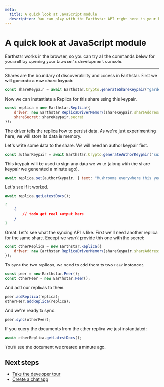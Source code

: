 ```yaml
---
meta:
  title: A quick look at JavaScript module
  description: You can play with the Earthstar API right here in your browser.
---
```



# A quick look at JavaScript module

Earthstar works in the browser, so you can try all the commands below for yourself by opening your browser's development console.

---

Shares are the boundary of discoverability and access in Earthstar. First we will generate a new share keypair.

```js
const shareKeypair = await Earthstar.Crypto.generateShareKeypair("gardening");
```

Now we can instantiate a Replica for this share using this keypair.

```js
const replica = new Earthstar.Replica({ 
	driver: new Earthstar.ReplicaDriverMemory(shareKeypair.shareAddress), 
	shareSecret: shareKeypair.secret
});
```

The driver tells the replica how to persist data. As we're just experimenting here, we will store its data in memory.

Let's write some data to the share. We will need an author keypair first.

```js
const authorKeypair = await Earthstar.Crypto.generateAuthorKeypair("suzy");
```

This keypair will be used to sign any data we write (along with the share keypair we generated a minute ago).

```js
await replica.set(authorKeypair, { text: "Mushrooms everywhere this year.", path: 'notes/2022/mushrooms'});
```

Let's see if it worked.

```js
await replica.getLatestDocs();
```

```json
[
	{
		// todo get real output here
	}
]
```

Great. Let's see what the syncing API is like. First we'll need another replica for the same share. Except we _won't_ provide this one with the secret:

```js
const otherReplica = new Earthstar.Replica({ 
	driver: new Earthstar.ReplicaDriverMemory(shareKeypair.shareAddress),
});
```

To sync the two replicas, we need to add them to two `Peer` instances.

```js
const peer = new Earthstar.Peer();
const otherPeer = new Earthstar.Peer();
```

And add our replicas to them.

```js
peer.addReplica(replica);
otherPeer.addReplica(replica);
```

And we're ready to sync.

```js
peer.sync(otherPeer);
```

If you query the documents from the other replica we just instantiated:

```js
await otherReplica.getLatestDocs();
```

You'll see the document we created a minute ago.

## Next steps

- [Take the developer tour](/docs/api-tour)
- [Create a chat app](/tutorials/create-a-chat-app)

<ModuleInject/>
